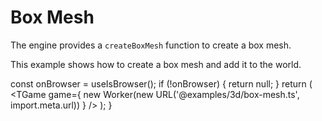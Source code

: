 # Box Mesh

The engine provides a `createBoxMesh` function to create a box mesh.

This example shows how to create a box mesh and add it to the world.


  const onBrowser = useIsBrowser();
  if (!onBrowser) {
    return null;
  }
  return (
    <TGame
      game={
        new Worker(new URL('@examples/3d/box-mesh.ts', import.meta.url))
      }
    />
  );
}

<Game />

